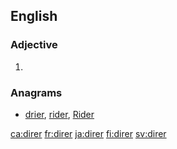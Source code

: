 ==English==

===Adjective===
{{head|en|adjective comparative form}}

# {{en-comparative of|dire}}

===Anagrams===
* [[drier#English|drier]], [[rider#English|rider]], [[Rider#English|Rider]]

[[ca:direr]]
[[fr:direr]]
[[ja:direr]]
[[fi:direr]]
[[sv:direr]]